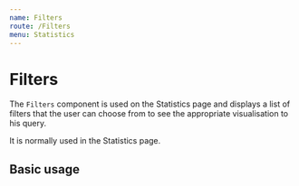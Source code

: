 ```yaml
---
name: Filters
route: /Filters
menu: Statistics
---
```



# Filters

The `Filters` component is used on the Statistics page and displays a list of filters that the user can choose from to see the appropriate visualisation to his query.

<Props of={Filters} />

It is normally used in the Statistics page.

## Basic usage

<Playground>
  <Filters
    session={{ user: { roles: Roles.USER_TYPE_USER } }}
    dateRange={new Date()}
  />
</Playground>
